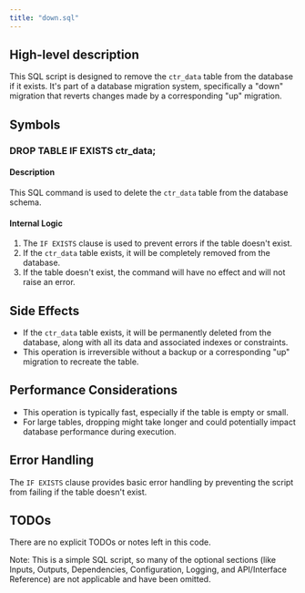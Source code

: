 ```yaml
---
title: "down.sql"
---
```


## High-level description
This SQL script is designed to remove the `ctr_data` table from the database if it exists. It's part of a database migration system, specifically a "down" migration that reverts changes made by a corresponding "up" migration.

## Symbols

### DROP TABLE IF EXISTS ctr_data;
#### Description
This SQL command is used to delete the `ctr_data` table from the database schema.

#### Internal Logic
1. The `IF EXISTS` clause is used to prevent errors if the table doesn't exist.
2. If the `ctr_data` table exists, it will be completely removed from the database.
3. If the table doesn't exist, the command will have no effect and will not raise an error.

## Side Effects
- If the `ctr_data` table exists, it will be permanently deleted from the database, along with all its data and associated indexes or constraints.
- This operation is irreversible without a backup or a corresponding "up" migration to recreate the table.

## Performance Considerations
- This operation is typically fast, especially if the table is empty or small.
- For large tables, dropping might take longer and could potentially impact database performance during execution.

## Error Handling
The `IF EXISTS` clause provides basic error handling by preventing the script from failing if the table doesn't exist.

## TODOs
There are no explicit TODOs or notes left in this code.

Note: This is a simple SQL script, so many of the optional sections (like Inputs, Outputs, Dependencies, Configuration, Logging, and API/Interface Reference) are not applicable and have been omitted.